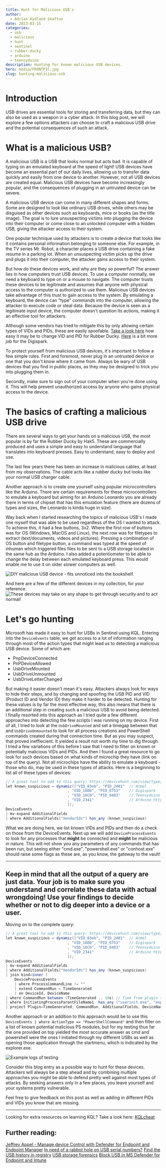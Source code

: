 ```yaml
---
title: Hunt for Malicious USB's
author:
  - Adrian Kydland Skaftun
date: 2023-03-15
categories:
  - usb
  - malicious
  - hunt
  - sentinel
  - rubber-ducky
  - arduino
  - teensyduino
description: Hunting for known malicious USB devices.
hero: media/FRONTPIC.jpg
slug: hunting-malicious-usb
---
```


# Introduction
USB drives are essential tools for storing and transferring data, but they can also be used as a weapon in a cyber attack. In this blog post, we will explore a few options attackers can choose to craft a malicious USB drive and the potential consequences of such an attack. 

# What is a malicious USB?
A malicious USB is a USB that looks normal but acts bad. It is capable of typing on an emulated keyboard at the speed of light! USB devices have become an essential part of our daily lives, allowing us to transfer data quickly and easily from one device to another. However, not all USB devices are created equal. Malicious USB devices have become increasingly popular, and the consequences of plugging in an untrusted device can be severe.

A malicious USB device can come in many different shapes and forms. Some are designed to look like ordinary USB drives, while others may be disguised as other devices such as keyboards, mice or books (as the title image). The goal is to lure unsuspecting victims into plugging the device into their computer or come close to an unlocked computer with a hidden USB, giving the attacker access to their system.

One popular technique used by attackers is to create a device that looks like it contains personal information belonging to someone else. For example, in the TV series Mr. Robot, a character places a USB drive containing a fake resume in a parking lot. When an unsuspecting victim picks up the drive and plugs it into their computer, the attacker gains access to their system.

But how do these devices work, and why are they so powerful? The answer lies in how computers trust USB devices. To use a computer normally, we need a keyboard to type on or a mouse to navigate. The computer trusts these devices to be legitimate and assumes that anyone with physical access to the computer is authorized to use them. Malicious USB devices take advantage of this trust to gain access to the system. By emulating a keyboard, the device can "type" commands into the computer, allowing the attacker to execute code or steal data. Because the device is seen as a legitimate input device, the computer doesn't question its actions, making it an effective tool for attackers.

Although some vendors has tried to mitigate this by only allowing certain types of VIDs and PIDs, these are easily spoofable. [Take a look here](https://ducktoolkit.com/vidpid) how easy it may be to change VID and PID for Rubber Ducky. [Here](https://null-byte.wonderhowto.com/how-to/hack-macos-with-digispark-ducky-script-payloads-0198555/) is a bit more job for the Digispark.

To protect yourself from malicious USB devices, it's important to follow a few simple rules. First and foremost, never plug in an untrusted device or one that you don't know where it came from. Always be wary of USB devices that you find in public places, as they may be designed to trick you into plugging them in.

Secondly, make sure to sign out of your computer when you're done using it. This will help prevent unauthorized access by anyone who gains physical access to the device.

# The basics of crafting a malicious USB drive

There are several ways to get your hands on a malicious USB, the most popular is by far the Rubber Ducky by Hak5. These are commercially produced and uses a simple and easy to understand language that translates into keyboard presses. Easy to understand, easy to deploy and use.

The last few years there has been an increase in malicious cables, at least from my observations. The cable acts like a rubber ducky but looks like your normal USB charger cable. 

Another approach is to create one yourself using popular microcontrollers like the Arduino. There are certain requirements for these microcontrollers to emulate a keyboard but aiming for an Arduino Leonardo you are already there in terms of chipset that has this emulation feature (there are dozens of types and sizes, the Leonardo is kinda huge in size).

Way back when I started researching the topics of malicious USB's I made one myself that was able to be used regardless of the OS I wanted to attack. To achieve this, it had a few buttons, 3x2. Where the first row of buttons was for OS (Windows, MacOS and Linux), the next row was for filetypes to extract (text/documents, videos and pictures). Pressing a combination of OS button and filetype button, a command was typed at the speed of inhuman which triggered files files to be sent to a USB storage located in the same hub as the Arduino. I also added a potentiometer to be able to change the delay between each emulated keyboard press. This would enable me to use it on older slower computers as well.

![DIY malicious USB device - fits unnoticed into the bookshelf.](./media/FRONTPIC.jpg)


And here are a few of the different devices in my collection, for your reference.
![These devices may take on any shape to get through security and to act normal!](./media/20230315_115058.jpg)

# Let's go hunting

Microsoft has made it easy to hunt for USBs in Sentinel using KQL. Entering into the ```DeviceEvents``` table, we get access to a lot of information ranging through most of the action types that might lead us to detecting a malicious USB device. Some of which are:
- PnpDeviceConnected
- PnPDeviceAllowed
- UsbDriveMounted
- UsbDriveUnmounted
- UsbDriveLetterChanged

But making it easier doesn't mean it's easy. Attackers always look for ways to hide their steps, and by changing and spoofing the USB PID and VID (Product ID and Vendor ID) they make it harder to be detected. Hunting for these values is by far the most effective way, this also means that there is an additional step in creating such a malicious USB to avoid being detected. I finally resorted into this approach as I tried quite a few different approaches into detecting the few scripts I was running on my device. First of all, I tried to look at the ```UsbDriveMounted``` and set a timegap between that and ```UsbDriveUnmounted``` to look for all process creations and PowerShell commands created during that connection time. But as you may suspect, that proved ineffiecient. It yielded a result not worth my time to dig through. I tried a few variations of this before I saw that I need to filter on known or potentially malicious VIDs and PIDs. And then I found a great resource to go look for such devices based on what kinds of microchip they have (link on top of the query). Not all microchips have the ability to emulate a keyboard - those who do, may be used in these types of attacks. Here is a beginning to list all of these types of devices: 

```csharp
// A great tool to add to this query: https://devicehunt.com/view/type/usb/
let known_suspicious = dynamic(["VID_03eb", "PID_2401"  // Atmel
                            , "VID_16D0", "PID_0753"    // Digispark
                            , "VID_16C0", "PID_0483"    // Teensyduino
                            , "VID_2341"                // Arduino https://devicehunt.com/view/type/usb/vendor/2341
                            ]); 
DeviceEvents
| mv-expand AdditionalFields
| where AdditionalFields["VendorIds"] has_any (known_suspicious)
```
What we are doing here, we list known VIDs and PIDs and then do a check on those from the DeviceEvents. Next up we will add ```DeviceProcessEvents``` to look for any processes that **might** be connected and **might** be malicious in nature. This will not show you any parameters of any commands that has been run, but seeing either "cmd.exe", "powershell.exe" or "conhost.exe" should raise some flags as these are, as you know, the gateway to the vault!


---
Keep in mind that all the output of a query are just data. Your job is to make sure you understand and correlate these data with actual wrongdoing! Use your findings to decide whether or not to dig deeper into a device or a user.
---

Moving on to the complete query:
```csharp
// A great tool to add to this query: https://devicehunt.com/view/type/usb/
let known_suspicious = dynamic(["VID_03eb", "PID_2401"  // Atmel
                            , "VID_16D0", "PID_0753"    // Digispark
                            , "VID_16C0", "PID_0483"    // Teensyduino
                            , "VID_2341"                // Arduino https://devicehunt.com/view/type/usb/vendor/2341
                            ]); 
DeviceEvents
| mv-expand AdditionalFields
| where AdditionalFields["VendorIds"] has_any (known_suspicious)
| join kind=inner (
    DeviceProcessEvents
    | where ProcessCommandLine != ""
    | extend CommandRun = TimeGenerated
    ) on DeviceId, DeviceName
| where CommandRun between (TimeGenerated .. 10s) // Time from plugin to action
| where InitiatingProcessParentFileName1  has_any ("userinit.exe", "explorer.exe") // User initiated - non system actions
| project Plugin=TimeGenerated, CommandRun, AdditionalFields, DeviceName, PossibleFileExec=FileName1, InitPCMD = InitiatingProcessCommandLine1, InitPPFN = InitiatingProcessParentFileName1, InitPPID=InitiatingProcessParentId1, PID=ProcessId1
```

Another approach or an addition to this approach would be to use this ```DeviceEvents | where ActionType == "PowerShellCommand"``` and then filter on a list of known potential malicious PS modules, but for my testing thus far the one provided on top yielded the most accurate answer as cmd and powershell were the ones I initiated through my different USBs as well as opening those application through the startmenu, which is indicated by the explorer.exe.

![Example logs of testing](./media/Screenshot_1.png)


Consider this blog entry as a possible way to hunt for these devices. Attackers will always be a step ahead and by combining multiple approaches you might be able to defend pretty well against most types of attacks. By seeking answers only in a few places, you leave yourself and your systems pretty vulnerable. 

Feel free to give feedback on this post as well as adding in different PIDs and VIDs you know that are missing.

--- 
Looking for extra resources on learning KQL? Take a look here: [KQLcheat](https://kqlcheat.byfortytwo.com)


## Further reading:
[Jeffrey Appel - Manage device Control with Defender for Endpoint and Endpoint Manager](https://jeffreyappel.nl/manage-device-control-with-microsoft-defender-for-endpoint-and-endpoint-manager-part-1/)
[In need of a rabbot hole on USB serial numbers?](https://www.sans.org/blog/the-truth-about-usb-device-serial-numbers/)
[Find the USB history in registry](https://www.cybrary.it/blog/0p3n/usb-forensics-find-the-history-of-every-connected-usb-device-on-your-computer/)
[USB storage forensics](https://web.archive.org/web/20210126041721/https://forensixchange.com/posts/19_08_03_usb_storage_forensics_1/)
[Block USB in MS Defender for Endpoint and Intune](https://techcommunity.microsoft.com/t5/manufacturing/block-usb-in-microsoft-defender-for-endpoint-and-intune/ba-p/3040817)